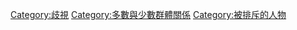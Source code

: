 [[Category:歧視|Category:歧視]]
[[Category:多數與少數群體關係|Category:多數與少數群體關係]]
[[Category:被排斥的人物|Category:被排斥的人物]]